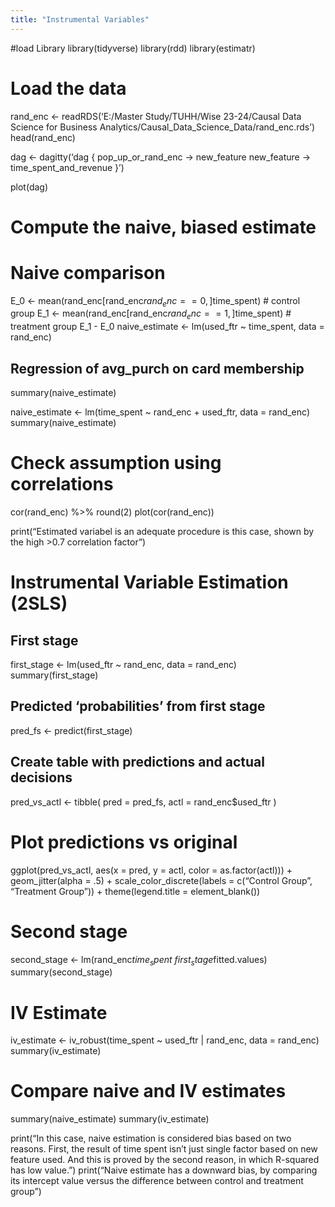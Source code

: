 ```yaml
---
title: "Instrumental Variables"
---
```


#load Library
library(tidyverse)
library(rdd)
library(estimatr)


# Load the data
rand_enc <- readRDS('E:/Master Study/TUHH/Wise 23-24/Causal Data Science for Business Analytics/Causal_Data_Science_Data/rand_enc.rds')
head(rand_enc)

dag <- dagitty('dag {
  pop_up_or_rand_enc -> new_feature
  new_feature -> time_spent_and_revenue
}')

plot(dag)

# Compute the naive, biased estimate
# Naive comparison
E_0 <- mean(rand_enc[rand_enc$rand_enc==0, ]$time_spent) # control group
E_1 <- mean(rand_enc[rand_enc$rand_enc==1, ]$time_spent) # treatment group
E_1 - E_0
naive_estimate <- lm(used_ftr ~ time_spent, data = rand_enc)

## Regression of avg_purch on card membership
summary(naive_estimate)

naive_estimate <- lm(time_spent ~ rand_enc + used_ftr, data = rand_enc)
summary(naive_estimate)


# Check assumption using correlations
cor(rand_enc) %>% round(2)
plot(cor(rand_enc))

print("Estimated variabel is an adequate procedure is this case, shown by the high >0.7 correlation factor")

# Instrumental Variable Estimation (2SLS)
## First stage
first_stage <- lm(used_ftr ~ rand_enc, data = rand_enc)
summary(first_stage)

## Predicted 'probabilities' from first stage
pred_fs <- predict(first_stage)

## Create table with predictions and actual decisions
pred_vs_actl <- tibble(
  pred = pred_fs,
  actl = rand_enc$used_ftr
)

# Plot predictions vs original
ggplot(pred_vs_actl, aes(x = pred, y = actl, color = as.factor(actl))) +
  geom_jitter(alpha = .5) +
  scale_color_discrete(labels = c("Control Group", "Treatment Group")) +
  theme(legend.title = element_blank())

# Second stage
second_stage <- lm(rand_enc$time_spent ~ first_stage$fitted.values)
summary(second_stage)

# IV Estimate
iv_estimate <- iv_robust(time_spent ~ used_ftr | rand_enc, data = rand_enc)
summary(iv_estimate)

# Compare naive and IV estimates
summary(naive_estimate)
summary(iv_estimate)

print("In this case, naive estimation is considered bias based on two reasons. First, the result of time spent isn't just single factor based on new feature used. And this is proved by the second reason, in which R-squared has low value.")
print("Naive estimate has a downward bias, by comparing its intercept value versus the difference between control and treatment group")